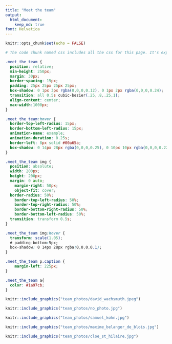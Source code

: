 ```yaml
---
title: "Meet the team"
output: 
  html_document:
    keep_md: true
font: Helvetica
---
```


```r
knitr::opts_chunk$set(echo = FALSE)

# The code chunk named css includes all the css for this page. It's exported to all the SUS app, so everything in that css chunk should be starting by '.meet_the_team', so that it's applied only in the content of this script. 'meet_the_team' is the name of the divs' class used here. Every other code chunk which is the presentation for each individual team member should be preceded by '<div class="meet_the_team">' and ended with '</div>' to indicate that every code chunk is a new div, with the 'meet_the_team' css class taken. 

```

```css

.meet_the_team {
  position: relative;
  min-height: 250px;
  margin: 30px;
  border-spacing: 15px;
  padding: 25px 25px 25px 25px;
  box-shadow: 0 1px 3px rgba(0,0,0,0.12), 0 1px 2px rgba(0,0,0,0.24);
  transition: all 0.5s cubic-bezier(.25,.8,.25,1);
  align-content: center;
  max-width:1000px;
}

.meet_the_team:hover {
  border-top-left-radius: 15px;
  border-bottom-left-radius: 15px;
  animation-name: example;
  animation-duration: 0.25s;
  border-left: 8px solid #00a65a;
  box-shadow: 0 14px 28px rgba(0,0,0,0.25), 0 10px 10px rgba(0,0,0,0.22);
}

.meet_the_team img {
  position: absolute;
  width: 200px;
  height: 200px;
  margin: 0 auto;
    margin-right: 50px;
    object-fit: cover;
  border-radius: 50%;
    border-top-left-radius: 50%;
    border-top-right-radius: 50%;
    border-bottom-right-radius: 50%;
    border-bottom-left-radius: 50%;
  transition: transform 0.5s;
}

.meet_the_team img:hover {
  transform: scale(1.05);
  # padding-bottom:5px;
  box-shadow: 0 14px 28px rgba(0,0,0,0.1);
}

.meet_the_team p.caption {
    margin-left: 225px;
}

.meet_the_team a{
  color: #1a97cb;
}


```

<div class="meet_the_team">
```r

knitr::include_graphics("team_photos/david_wachsmuth.jpeg")

```
</div>

<div class="meet_the_team">
```r

knitr::include_graphics("team_photos/no_photo.jpg")

```
</div>

<div class="meet_the_team">
```r

knitr::include_graphics("team_photos/samuel_kohn.jpg")

```
</div>

<div class="meet_the_team">
```r

knitr::include_graphics("team_photos/maxime_belanger_de_blois.jpg")

```
</div>

<div class="meet_the_team">
```r

knitr::include_graphics("team_photos/cloe_st_hilaire.jpg")

```
</div>
